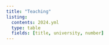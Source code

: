 ```yaml
---
title: "Teaching"
listing: 
  contents: 2024.yml
  type: table
  fields: [title, university, number]
---
```

